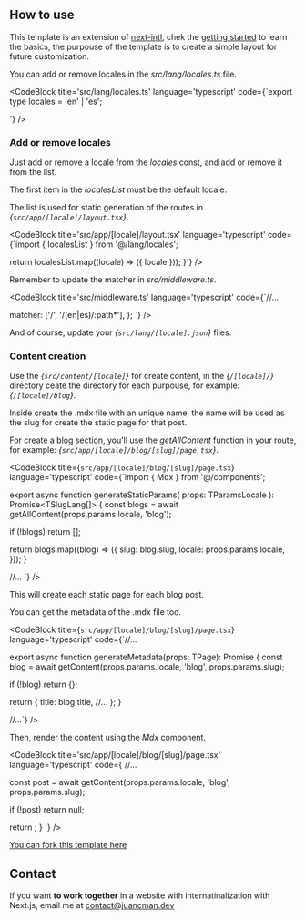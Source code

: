 ## How to use

This template is an extension of [next-intl](https://next-intl-docs.vercel.app/), chek the [getting started](https://next-intl-docs.vercel.app/docs/getting-started) to learn the basics, the purpouse of the template is to create a simple layout for future customization.

You can add or remove locales in the *src/lang/locales.ts* file.

<CodeBlock title='src/lang/locales.ts' language='typescript' code={`export type locales = 'en' | 'es';

`} />

### Add or remove locales

Just add or remove a locale from the *locales* const, and add or remove it from the list.

The first item in the *localesList* must be the default locale.

The list is used for static generation of the routes in *{`src/app/[locale]/layout.tsx`}*.

<CodeBlock title='src/app/[locale]/layout.tsx' language='typescript' code={`import { localesList } from '@/lang/locales';

  return localesList.map((locale) => ({ locale }));
}`} />

Remember to update the matcher in *src/middleware.ts*.

<CodeBlock title='src/middleware.ts' language='typescript' code={`//...

  matcher: ['/', '/(en|es)/:path*'],
};
`} />

And of course, update your *{`src/lang/[locale].json`}* files.

### Content creation

Use the *{`src/content/[locale]`}* for create content, in the *{`/[locale]/`}* directory ceate the directory for each purpouse, for example: *{`/[locale]/blog`}*.

Inside create the .mdx file with an unique name, the name will be used as the slug for create the static page for that post.

For create a blog section, you'll use the *getAllContent* function in your route, for example: *{`src/app/[locale]/blog/[slug]/page.tsx`}*.

<CodeBlock title={`src/app/[locale]/blog/[slug]/page.tsx`} language='typescript' code={`import { Mdx } from '@/components';

export async function generateStaticParams(
  props: TParamsLocale
): Promise<TSlugLang[]> {
  const blogs = await getAllContent(props.params.locale, 'blog');

  if (!blogs) return [];

  return blogs.map((blog) => ({
    slug: blog.slug,
    locale: props.params.locale,
  }));
}

//...
`} />

This will create each static page for each blog post.

You can get the metadata of the .mdx file too.

<CodeBlock title={`src/app/[locale]/blog/[slug]/page.tsx`} language='typescript' code={`//...

export async function generateMetadata(props: TPage): Promise<Metadata> {
  const blog = await getContent(props.params.locale, 'blog', props.params.slug);

  if (!blog) return {};

  return {
    title: blog.title,
    //...
  };
}

//...`} />

Then, render the content using the *Mdx* component.

<CodeBlock title='src/app/[locale]/blog/[slug]/page.tsx' language='typescript' code={`//...

  const post = await getContent(props.params.locale, 'blog', props.params.slug);

  if (!post) return null;

  return <Mdx code={post.body.code} />;
}
`} />

[You can fork this template here](https://github.com/juancmandev/next-intl-blog-template)

## Contact

If you want **to work together** in a website with internatinalization with Next.js, email me at [contact@juancman.dev](mailto:contact@juancman.dev)
